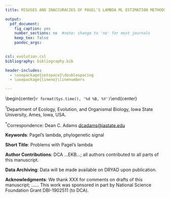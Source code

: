```yaml
---
title: MISUSES AND INACCURACIES OF PAGEL'S LAMBDA ML ESTIMATION METHODS

output:
  pdf_document:
    fig_caption: yes
    number_sections: no  #note: change to 'no' for most journals
    keep_tex: false
    pandoc_args:

    
csl: evolution.csl
bibliography: bibliography.bib

header-includes:
  - \usepackage{setspace}\doublespacing
  - \usepackage{lineno}\linenumbers

---
```

\begin{center}
\textbf{Dean C. Adams$^{1,*}$ and Erica K. Baken$^{1}$}
\end{center}

\begin{center}`r format(Sys.time(), '%d %B, %Y')`\end{center}

$^{1}$Department of Ecology, Evolution, and Organismal Biology, Iowa State University, Ames, Iowa, USA.

$^{*}$Correspondence: Dean C. Adams <dcadams@iastate.edu> 

\hfill\break
**Keywords**: Pagel's lambda, phylogenetic signal \hfill\break

**Short Title**: Problems with Pagel's lambda \hfill\break

**Author Contributions**: DCA ...EKB...; all authors contributed  to all parts of this manuscript. \hfill\break

**Data Archiving**: Data will be made available on DRYAD upon publication. \hfill\break

**Acknowledgments**: We thank XXX for comments on drafts of this manuscript; ...... This work was  sponsored in part by National Science Foundation Grant DBI-1902511 (to DCA).



